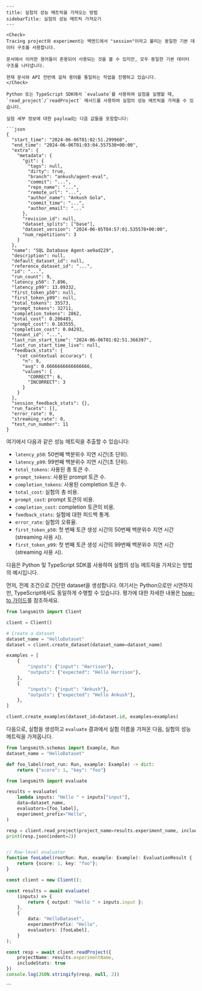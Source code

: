 ```mdx
---
title: 실험의 성능 메트릭을 가져오는 방법
sidebarTitle: 실험의 성능 메트릭 가져오기
---

<Check>
Tracing project와 experiment는 백엔드에서 "session"이라고 불리는 동일한 기본 데이터 구조를 사용합니다.

문서에서 이러한 용어들이 혼용되어 사용되는 것을 볼 수 있지만, 모두 동일한 기본 데이터 구조를 나타냅니다.

현재 문서와 API 전반에 걸쳐 용어를 통일하는 작업을 진행하고 있습니다.
</Check>

Python 또는 TypeScript SDK에서 `evaluate`를 사용하여 실험을 실행할 때, `read_project`/`readProject` 메서드를 사용하여 실험의 성능 메트릭을 가져올 수 있습니다.

실험 세부 정보에 대한 payload는 다음 값들을 포함합니다:

```json
{
  "start_time": "2024-06-06T01:02:51.299960",
  "end_time": "2024-06-06T01:03:04.557530+00:00",
  "extra": {
    "metadata": {
      "git": {
        "tags": null,
        "dirty": true,
        "branch": "ankush/agent-eval",
        "commit": "...",
        "repo_name": "...",
        "remote_url": "...",
        "author_name": "Ankush Gola",
        "commit_time": "...",
        "author_email": "..."
      },
      "revision_id": null,
      "dataset_splits": ["base"],
      "dataset_version": "2024-06-05T04:57:01.535578+00:00",
      "num_repetitions": 3
    }
  },
  "name": "SQL Database Agent-ae9ad229",
  "description": null,
  "default_dataset_id": null,
  "reference_dataset_id": "...",
  "id": "...",
  "run_count": 9,
  "latency_p50": 7.896,
  "latency_p99": 13.09332,
  "first_token_p50": null,
  "first_token_p99": null,
  "total_tokens": 35573,
  "prompt_tokens": 32711,
  "completion_tokens": 2862,
  "total_cost": 0.206485,
  "prompt_cost": 0.163555,
  "completion_cost": 0.04293,
  "tenant_id": "...",
  "last_run_start_time": "2024-06-06T01:02:51.366397",
  "last_run_start_time_live": null,
  "feedback_stats": {
    "cot contextual accuracy": {
      "n": 9,
      "avg": 0.6666666666666666,
      "values": {
        "CORRECT": 6,
        "INCORRECT": 3
      }
    }
  },
  "session_feedback_stats": {},
  "run_facets": [],
  "error_rate": 0,
  "streaming_rate": 0,
  "test_run_number": 11
}
```

여기에서 다음과 같은 성능 메트릭을 추출할 수 있습니다:

* `latency_p50`: 50번째 백분위수 지연 시간(초 단위).
* `latency_p99`: 99번째 백분위수 지연 시간(초 단위).
* `total_tokens`: 사용된 총 토큰 수.
* `prompt_tokens`: 사용된 prompt 토큰 수.
* `completion_tokens`: 사용된 completion 토큰 수.
* `total_cost`: 실험의 총 비용.
* `prompt_cost`: prompt 토큰의 비용.
* `completion_cost`: completion 토큰의 비용.
* `feedback_stats`: 실험에 대한 피드백 통계.
* `error_rate`: 실험의 오류율.
* `first_token_p50`: 첫 번째 토큰 생성 시간의 50번째 백분위수 지연 시간(streaming 사용 시).
* `first_token_p99`: 첫 번째 토큰 생성 시간의 99번째 백분위수 지연 시간(streaming 사용 시).

다음은 Python 및 TypeScript SDK를 사용하여 실험의 성능 메트릭을 가져오는 방법의 예시입니다.

먼저, 전제 조건으로 간단한 dataset을 생성합니다. 여기서는 Python으로만 시연하지만, TypeScript에서도 동일하게 수행할 수 있습니다. 평가에 대한 자세한 내용은 [how-to 가이드](/langsmith/evaluate-llm-application)를 참조하세요.

```python
from langsmith import Client

client = Client()

# Create a dataset
dataset_name = "HelloDataset"
dataset = client.create_dataset(dataset_name=dataset_name)

examples = [
    {
        "inputs": {"input": "Harrison"},
        "outputs": {"expected": "Hello Harrison"},
    },
    {
        "inputs": {"input": "Ankush"},
        "outputs": {"expected": "Hello Ankush"},
    },
]

client.create_examples(dataset_id=dataset.id, examples=examples)
```

다음으로, 실험을 생성하고 `evaluate` 결과에서 실험 이름을 가져온 다음, 실험의 성능 메트릭을 가져옵니다.

<CodeGroup>

```python Python
from langsmith.schemas import Example, Run
dataset_name = "HelloDataset"

def foo_label(root_run: Run, example: Example) -> dict:
    return {"score": 1, "key": "foo"}

from langsmith import evaluate

results = evaluate(
    lambda inputs: "Hello " + inputs["input"],
    data=dataset_name,
    evaluators=[foo_label],
    experiment_prefix="Hello",
)

resp = client.read_project(project_name=results.experiment_name, include_stats=True)
print(resp.json(indent=2))
```

```typescript TypeScript

// Row-level evaluator
function fooLabel(rootRun: Run, example: Example): EvaluationResult {
    return {score: 1, key: "foo"};
}

const client = new Client();

const results = await evaluate(
    (inputs) => {
        return { output: "Hello " + inputs.input };
    },
    {
        data: "HelloDataset",
        experimentPrefix: "Hello",
        evaluators: [fooLabel],
    }
);

const resp = await client.readProject({
    projectName: results.experimentName,
    includeStats: true
})
console.log(JSON.stringify(resp, null, 2))
```

</CodeGroup>
```